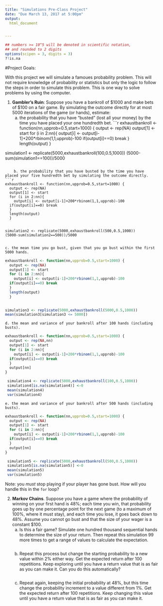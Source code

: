 ```yaml
---
title: "Simulations Pre-Class Project"
date: "Due March 13, 2017 at 5:00pm"
output:
  html_document


---
```


<style type="text/css">
.table {


    width: 80%;
    margin-left:10%; 
    margin-right:10%;
}
</style>
```r
## numbers >= 10^5 will be denoted in scientific notation,
## and rounded to 2 digits
options(scipen = 3, digits = 3)
?!is.na
```




#Project Goals:



With this project we will simulate a famoues probability problem. This will not require knowledge of probability or statistics but only the logic to follow the steps in order to simulate this problem. This is one way to solve problems by using the computer. 

 1. **Gambler's Ruin**: Suppose you have a bankroll of $1000 and make bets of $100 on a fair game. By simulating the outcome directly for at most 5000 iterations of the game (or hands), estimate:
    a. the probability that you have "busted" (lost all your money) by the time you have placed your one hundredth bet.
```r

exhaustbankroll <- function(nn,upprob=0.5,start=1000) {
  output <- rep(NA)
  output[1] <- start
  for (i in 2:nn){
    output[i] <- output[i-1]+200*rbinom(1,1,upprob)-100
  if(output[i]==0) break
  }
  length(output)
  }
    

simulation1 <- replicate(5000,exhaustbankroll(100,0.5,1000))
(5000-sum(simulation1==100))/5000



  

```
    
    b. the probability that you have busted by the time you have placed your five hundredth bet by simulating the outcome directly. 
```r
exhaustbankroll <- function(nn,upprob=0.5,start=1000) {
  output <- rep(NA)
  output[1] <- start
  for (i in 2:nn){
    output[i] <- output[i-1]+200*rbinom(1,1,upprob)-100
  if(output[i]==0) break
  }
  length(output)
  }
    

simulation2 <- replicate(5000,exhaustbankroll(500,0.5,1000))
(5000-sum(simulation2==500))/5000


```
    
    c. the mean time you go bust, given that you go bust within the first 5000 hands.
```r
exhaustbankroll <- function(nn,upprob=0.5,start=1000) {
  output <- rep(NA)
  output[1] <- start
  for (i in 2:nn){
    output[i] <- output[i-1]+200*rbinom(1,1,upprob)-100
  if(output[i]==0) break
  }
  length(output)
  }
    

simulation3 <- replicate(5000,exhaustbankroll(5000,0.5,1000))
mean(simulation3[simulation3 <= 5000])
```

    
    d. the mean and variance of your bankroll after 100 hands (including busts).
```r
exhaustbankroll <- function(nn,upprob=0.5,start=1000) {
  output <- rep(NA,nn)
  output[1] <- start
  for (i in 2:nn){
    output[i] <- output[i-1]+200*rbinom(1,1,upprob)-100
  if(output[i]==0) break
  }
  output[nn]
}

 simulation4 <- replicate(5000,exhaustbankroll(100,0.5,1000))
 simulation4[is.na(simulation4)] <-0
 mean(simulation4)
 var(simulation4)
```
    
    e. the mean and variance of your bankroll after 500 hands (including busts).
```r
exhaustbankroll <- function(nn,upprob=0.5,start=1000) {
  output <- rep(NA)
  output[1] <- start
  for (i in 2:nn){
    output[i] <- output[i-1]+200*rbinom(1,1,upprob)-100
  if(output[i]==0) break
  }
  output[nn]
}

 simulation5 <- replicate(5000,exhaustbankroll(500,0.5,1000))
 simulation5[is.na(simulation5)] <-0
 mean(simulation5)
 var(simulation5)
```
    
    
 
Note: you *must* stop playing if your player has gone bust. How will you handle this in the `for` loop?

2. **Markov Chains**. Suppose you have a game where the probability of winning on your first hand is 48%; each time you win, that probability goes up by one percentage point for the next game (to a maximum of 100%, where it must stay), and each time you lose, it goes back down to 48%. Assume you cannot go bust and that the size of your wager is a constant $100.
    a. Is this a fair game? Simulate one hundred thousand sequential hands to determine the size of your return. Then repeat this simulation 99 more times to get a range of values to calculate the expectation.
```r


```
    
    b. Repeat this process but change the starting probability to a new value within 2% either way. Get the expected return after 100 repetitions. Keep exploring until you have a return value that is as fair as you can make it. Can you do this automatically?
```r

```
    
    c. Repeat again, keeping the initial probability at 48%, but this time change the probability increment to a value different from 1%. Get the expected return after 100 repetitions. Keep changing this value until you have a return value that is as fair as you can make it. 
